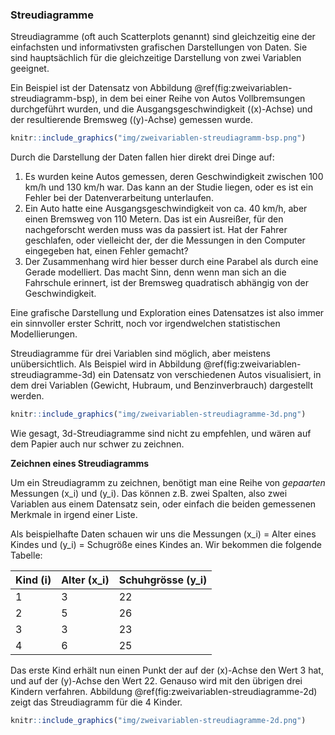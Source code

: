 ### Streudiagramme

Streudiagramme (oft auch Scatterplots genannt) sind gleichzeitig eine der einfachsten und informativsten grafischen Darstellungen von Daten. Sie sind hauptsächlich für die gleichzeitige Darstellung von zwei Variablen geeignet.

Ein Beispiel ist der Datensatz von Abbildung \@ref(fig:zweivariablen-streudiagramm-bsp), in dem bei einer Reihe von Autos Vollbremsungen durchgeführt wurden, und die Ausgangsgeschwindigkeit (\(x\)-Achse) und der resultierende Bremsweg (\(y\)-Achse) gemessen wurde.

```r
knitr::include_graphics("img/zweivariablen-streudiagramm-bsp.png")
```

Durch die Darstellung der Daten fallen hier direkt drei Dinge auf:

1. Es wurden keine Autos gemessen, deren Geschwindigkeit zwischen 100 km/h und 130 km/h war. Das kann an der Studie liegen, oder es ist ein Fehler bei der Datenverarbeitung unterlaufen.
2. Ein Auto hatte eine Ausgangsgeschwindigkeit von ca. 40 km/h, aber einen Bremsweg von 110 Metern. Das ist ein Ausreißer, für den nachgeforscht werden muss was da passiert ist. Hat der Fahrer geschlafen, oder vielleicht der, der die Messungen in den Computer eingegeben hat, einen Fehler gemacht?
3. Der Zusammenhang wird hier besser durch eine Parabel als durch eine Gerade modelliert. Das macht Sinn, denn wenn man sich an die Fahrschule erinnert, ist der Bremsweg quadratisch abhängig von der Geschwindigkeit.

Eine grafische Darstellung und Exploration eines Datensatzes ist also immer ein sinnvoller erster Schritt, noch vor irgendwelchen statistischen Modellierungen.

Streudiagramme für drei Variablen sind möglich, aber meistens unübersichtlich. Als Beispiel wird in Abbildung \@ref(fig:zweivariablen-streudiagramme-3d) ein Datensatz von verschiedenen Autos visualisiert, in dem drei Variablen (Gewicht, Hubraum, und Benzinverbrauch) dargestellt werden.

```r
knitr::include_graphics("img/zweivariablen-streudiagramme-3d.png")
```

Wie gesagt, 3d-Streudiagramme sind nicht zu empfehlen, und wären auf dem Papier auch nur schwer zu zeichnen.

**Zeichnen eines Streudiagramms**

Um ein Streudiagramm zu zeichnen, benötigt man eine Reihe von *gepaarten* Messungen \(x_i\) und \(y_i\). Das können z.B. zwei Spalten, also zwei Variablen aus einem Datensatz sein, oder einfach die beiden gemessenen Merkmale in irgend einer Liste.

Als beispielhafte Daten schauen wir uns die Messungen \(x_i\) = Alter eines Kindes und \(y_i\) = Schugröße eines Kindes an. Wir bekommen die folgende Tabelle:

| Kind \(i\) | Alter \(x_i\) | Schuhgrösse \(y_i\) |
| ---------- | ------------- | ------------------- |
| 1          | 3             | 22                  |
| 2          | 5             | 26                  |
| 3          | 3             | 23                  |
| 4          | 6             | 25                  |

Das erste Kind erhält nun einen Punkt der auf der \(x\)-Achse den Wert 3 hat, und auf der \(y\)-Achse den Wert 22. Genauso wird mit den übrigen drei Kindern verfahren. Abbildung \@ref(fig:zweivariablen-streudiagramme-2d) zeigt das Streudiagramm für die 4 Kinder.

```r
knitr::include_graphics("img/zweivariablen-streudiagramme-2d.png")
```
